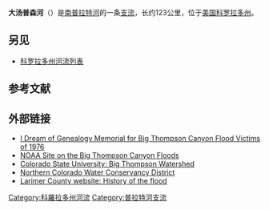 {{Geobox
| River
| name                        = 大汤普森河<br>Big Thompson River
| native_name                 =
| other_name                  =
| image                       = Park Narodowy Gor Skalistych.jpg
| image_size                  = 300
| image_caption               = 位于[[洛磯山國家公園|洛磯山國家公園]]的大汤普森河源头
| etymology                   =
| country                     = 美国
| country1                    =
| state                       = {{flag|Colorado}}
| state1                      =
| region_type                 =
| region                      =
| region1                     =
| city                        = [[拉夫兰_(科罗拉多州)|拉夫兰]]
| city1                       =
| landmark                    =
| landmark1                   =
| length_imperial             = 78
| length_note                 = <ref name="gazetteer">[http://www.bartleby.com/69/38/B06238.html Big Thompson River] {{webarchive|url=https://web.archive.org/web/20080415145220/http://www.bartleby.com/69/38/B06238.html |date=2008-04-15 }}, The Columbia Gazetteer of North America. 2000.</ref>
| watershed_imperial          =
| watershed_round             =
| watershed_note              =
| discharge_location          = 测于[[拉夫兰_(科罗拉多州)|拉夫兰]]
| discharge_imperial          = 72.5
| discharge_max_imperial      = 4240
| discharge_min_imperial      = 0.48
| discharge_round             = 2
| discharge_note              = <ref name="wdr">[http://pubs.usgs.gov/wdr/wdr-co-03-1/vol1/pdf/WDR_CO-03-1.pdf Water Data Report, Colorado 2003], from [http://pubs.usgs.gov/wdr/wdr-co-03-1/ Water Resources Data Colorado Water Year 2003], [[United_States_Geological_Survey|USGS]].</ref>
| discharge1_location         =
| discharge1_imperial         =
| source_name                 = 落基山脉
| source_location             =
| source_district             =
| source_region               =
| source_state                =
| source_country              =
| source_lat_d                = 40
| source_lat_m                = 25
| source_lat_s                = 41
| source_lat_NS               = N
| source_long_d               = 105
| source_long_m               = 47
| source_long_s               = 29
| source_long_EW              = W
| source_coordinates_note     = <ref name="gnis">{{Gnis|205019|Big Thompson River}}, USGS GNIS.</ref>
| source_elevation_imperial   = 11310
| source_elevation_note       = <ref name="ge">[[Google_Earth|Google Earth]] elevation for [[Geographic_Names_Information_System|GNIS]] coordinates.</ref>
| source_length_imperial      =
| mouth_name                  = [[南普拉特河|南普拉特河]]
| mouth_location              = [[格里利_(科罗拉多州)|格里利]]附近
| mouth_district              =
| mouth_region                =
| mouth_state                 =
| mouth_country               =
| mouth_lat_d                 = 40
| mouth_lat_m                 = 21
| mouth_lat_s                 = 16
| mouth_lat_NS                = N
| mouth_long_d                = 104
| mouth_long_m                = 45
| mouth_long_s                = 37
| mouth_long_EW               = W
| mouth_coordinates_note      = <ref name="gnis"/>
| mouth_elevation_imperial    = 4670
| mouth_elevation_note        = <ref name="ge"/>
| tributary_left              = [[大汤普森河北汊|大汤普森河北汊]]
| tributary_left1             =
| tributary_right             = [[小汤普森河|小汤普森河]]
| tributary_right1            =
| free_name                   =
| free_value                  =
| map                         =
| map_size                    =
| map_caption                 =
}}
'''大汤普森河'''（{{lang-en|Big Thompson River}}）是[[南普拉特河|南普拉特河]]的一条[[支流|支流]]，长约123公里，位于[[美国|美国]][[科罗拉多州|科罗拉多州]]。
==另见==
*[[科罗拉多州河流列表|科罗拉多州河流列表]]

==参考文献==
{{Reflist}}

{{Commonscat|Big Thompson River|大汤普森河}}

==外部链接==
* [http://www.idreamof.com/disaster/vic_btc.html I Dream of Genealogy Memorial for Big Thompson Canyon Flood Victims of 1976]{{Wayback|url=http://www.idreamof.com/disaster/vic_btc.html |date=20150406025635 }}
* [http://www.noaanews.noaa.gov/stories/s688.htm NOAA Site on the Big Thompson Canyon Floods]{{Wayback|url=http://www.noaanews.noaa.gov/stories/s688.htm |date=20141208172031 }}
* [https://web.archive.org/web/20110614032859/http://www.ids.colostate.edu/index.html?%2Fprojects%2Fbigt Colorado State University: Big Thompson Watershed]
* [http://www.ncwcd.org/ Northern Colorado Water Conservancy District]{{Wayback|url=http://www.ncwcd.org/ |date=20111102020511 }}
* [https://web.archive.org/web/20060510090205/http://www.larimerco.com/5visitors/51004big_thompson.htm Larimer County website: History of the flood]

[[Category:科羅拉多州河流|Category:科羅拉多州河流]]
[[Category:普拉特河支流|Category:普拉特河支流]]